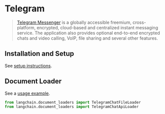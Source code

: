 # Telegram

>[Telegram Messenger](https://web.telegram.org/a/) is a globally accessible freemium, cross-platform, encrypted, cloud-based and centralized instant messaging service. The application also provides optional end-to-end encrypted chats and video calling, VoIP, file sharing and several other features.


## Installation and Setup

See [setup instructions](/docs/modules/data_connection/document_loaders/integrations/telegram.html).

## Document Loader

See a [usage example](/docs/modules/data_connection/document_loaders/integrations/telegram).

```python
from langchain.document_loaders import TelegramChatFileLoader
from langchain.document_loaders import TelegramChatApiLoader
```
